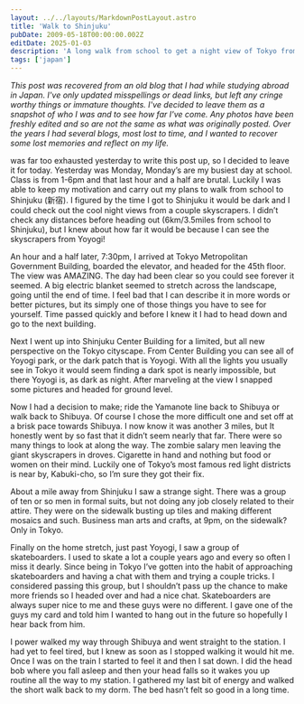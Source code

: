 ```yaml
---
layout: ../../layouts/MarkdownPostLayout.astro
title: 'Walk to Shinjuku'
pubDate: 2009-05-18T00:00:00.002Z
editDate: 2025-01-03
description: 'A long walk from school to get a night view of Tokyo from the Tokyo Metropolitan Government Building'
tags: ['japan']
---
```



_This post was recovered from an old blog that I had while studying abroad in Japan. I've only updated misspellings or dead links, but left any cringe worthy things or immature thoughts. I've decided to leave them as a snapshot of who I was and to see how far I've come. Any photos have been freshly edited and so are not the same as what was originally posted. Over the years I had several blogs, most lost to time, and I wanted to recover some lost memories and reflect on my life._

<DropCap letter='I' />
was far too exhausted yesterday to write this post up, so I decided to leave it for today. Yesterday
was Monday, Monday’s are my busiest day at school. Class is from 1-6pm and that last hour and a half
are brutal. Luckily I was able to keep my motivation and carry out my plans to walk from school to Shinjuku
(新宿). I figured by the time I got to Shinjuku it would be dark and I could check out the cool night
views from a couple skyscrapers. I didn’t check any distances before heading out (6km/3.5miles from school
to Shinjuku), but I knew about how far it would be because I can see the skyscrapers from Yoyogi!

An hour and a half later, 7:30pm, I arrived at Tokyo Metropolitan Government Building, boarded the elevator, and headed for the 45th floor. The view was AMAZING. The day had been clear so you could see forever it seemed. A big electric blanket seemed to stretch across the landscape, going until the end of time. I feel bad that I can describe it in more words or better pictures, but its simply one of those things you have to see for yourself. Time passed quickly and before I knew it I had to head down and go to the next building.

Next I went up into Shinjuku Center Building for a limited, but all new perspective on the Tokyo cityscape. From Center Building you can see all of Yoyogi park, or the dark patch that is Yoyogi. With all the lights you usually see in Tokyo it would seem finding a dark spot is nearly impossible, but there Yoyogi is, as dark as night. After marveling at the view I snapped some pictures and headed for ground level.

Now I had a decision to make; ride the Yamanote line back to Shibuya or walk back to Shibuya. Of course I chose the more difficult one and set off at a brisk pace towards Shibuya. I now know it was another 3 miles, but It honestly went by so fast that it didn’t seem nearly that far. There were so many things to look at along the way. The zombie salary men leaving the giant skyscrapers in droves. Cigarette in hand and nothing but food or women on their mind. Luckily one of Tokyo’s most famous red light districts is near by, Kabuki-cho, so I’m sure they got their fix.

About a mile away from Shinjuku I saw a strange sight. There was a group of ten or so men in formal suits, but not doing any job closely related to their attire. They were on the sidewalk busting up tiles and making different mosaics and such. Business man arts and crafts, at 9pm, on the sidewalk? Only in Tokyo.

Finally on the home stretch, just past Yoyogi, I saw a group of skateboarders. I used to skate a lot a couple years ago and every so often I miss it dearly. Since being in Tokyo I’ve gotten into the habit of approaching skateboarders and having a chat with them and trying a couple tricks. I considered passing this group, but I shouldn’t pass up the chance to make more friends so I headed over and had a nice chat. Skateboarders are always super nice to me and these guys were no different. I gave one of the guys my card and told him I wanted to hang out in the future so hopefully I hear back from him.

I power walked my way through Shibuya and went straight to the station. I had yet to feel tired, but I knew as soon as I stopped walking it would hit me. Once I was on the train I started to feel it and then I sat down. I did the head bob where you fall asleep and then your head falls so it wakes you up routine all the way to my station. I gathered my last bit of energy and walked the short walk back to my dorm. The bed hasn’t felt so good in a long time.
